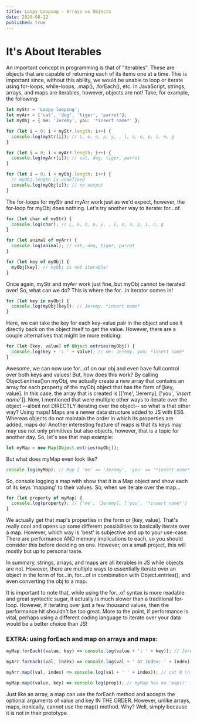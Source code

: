 ```yaml
---
title: Loopy Looping - Arrays vs Objects
date: 2020-08-22
published: true
---
```

# It's About Iterables
An important concept in programming is that of "iterables". These are objects that are capable of returning each of its items one at a time. This is important since, without this ability, we would be unable to loop or iterate using for-loops, while-loops, .map(), .forEach(), etc. In JavaScript, strings, arrays, and maps are iterables, however, objects are not!  Take, for example, the following:

```js
let myStr = 'Loopy looping';
let myArr = ['cat', 'dog', 'tiger', 'parrot'];
let myObj = { me: 'Jeremy', you: '*insert name*' };

for (let i = 0; i < myStr.length; i++) {
  console.log(myStr[i]); // L, o, o, p, y, , l, o, o, p, i, n, g
}

for (let i = 0; i < myArr.length; i++) {
  console.log(myArr[i]); // cat, dog, tiger, parrot
}

for (let i = 0; i < myObj.length; i++) {
  // myObj.length is undefined
  console.log(myObj[i]); // no output
}
```

The for-loops for myStr and myArr work just as we'd expect, however, the for-loop for myObj does nothing. Let's try another way to iterate: for...of.

```js
for (let char of myStr) {
  console.log(char); // L, o, o, p, y, , l, o, o, p, i, n, g
}

for (let animal of myArr) {
  console.log(animal); // cat, dog, tiger, parrot
}

for (let key of myObj) {
  myObj[key]; // myObj is not iterable!
}
```

Once again, myStr and myArr work just fine, but myObj cannot be iterated over!  So, what can we do? This is where the for...in iterator comes in!

```js
for (let key in myObj) {
  console.log(myObj[key]); // Jeremy, *insert name*
}
```

Here, we can take the key for each key-value pair in the object and use it directly back on the object itself to get the value. However, there are a couple alternatives that might be more enticing:

```js
for (let [key, value] of Object.entries(myObj)) {
  console.log(key + ': ' + value); // me: Jeremy, you: *insert name*
}
```

Awesome, we can now use for...of on our obj and even have full control over both keys and values! But, how does this work?  By calling Object.entries()on myObj, we actually create a new array that contains an array for each property of the myObj object that has the form of [key, value]. In this case, the array that is created is [['me', 'Jeremy], ['you', '*insert name*']].
Now, I mentioned that were multiple other ways to iterate over the object --albeit not DIRECTLY iterating over the object-- so what is that other way?
Using maps! Maps are a newer data structure added to JS with ES6. Whereas objects do not maintain the order in which its properties are added, maps do!
Another interesting feature of maps is that its keys may may use not only primitives but also objects, however, that is a topic for another day.
So, let's see that map example:

```js
let myMap = new Map(Object.entries(myObj));
```

But what does myMap even look like?

```js
console.log(myMap); // Map { 'me' => 'Jeremy', 'you' => '*insert name*' }
```

So, console logging a map with show that it is a Map object and show each of its keys 'mapping' to their values. So, when we iterate over the map...

```js
for (let property of myMap) {
  console.log(property); // ['me', 'Jeremy], ['you', '*insert name*']
}
```

We actually get that map's properties in the form or [key, value]. That's really cool and opens up some different possibilities to basically iterate over a map. However, which way is 'best' is subjective and up to your use-case. There are performance AND memory implications to each, so you should consider this before deciding on one. However, on a small project, this will mostly but up to personal taste.

In summary, strings, arrays, and maps are all iterables in JS while objects are not. However, there are multiple ways to essentially iterate over an object in the form of for...in, for...of in combination with Object.entries(), and even converting the obj to a map.

It is important to note that, while using the for...of syntax is more readable and great syntactic sugar, it actually is much slower than a traditional for-loop. However, if iterating over just a few thousand values, then the performance hit shouldn't be too great. More to the point, if performance is vital, perhaps using a different coding language to iterate over your data would be a better choice than JS!

### EXTRA: using forEach and map on arrays and maps:
```js
myMap.forEach((value, key) => console.log(value + ': ' + key)); // Jeremy: me \n *insert name*: you

myArr.forEach((val, index) => console.log(val + ' at index: ' + index)); // cat at index: 0 \n dog at index: 1 ...

myArr.map((val, index) => console.log(val + ' ' + index)); // cat 0 \n dog 1 \n tiger 3

myMap.map((value, key) => console.log(prop)); // myMap has no 'map()' function!
```

Just like an array, a map can use the forEach method and accepts the optional arguments of value and key IN THE ORDER. However, unlike arrays, maps, ironically, cannot use the map() method. Why? Well, simply because it is not in their prototype. 